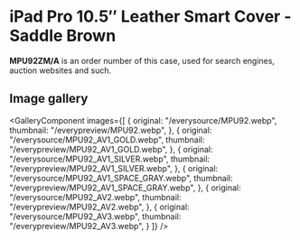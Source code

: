 
# iPad Pro 10.5″ Leather Smart Cover - Saddle Brown

<Callout type='info' emoji='👉🏻'>**MPU92ZM/A** is an order number of this case, used for search engines, auction websites and such.</Callout>

## Image gallery

<GalleryComponent
    images={[
      {
        original: "/everysource/MPU92.webp",
        thumbnail: "/everypreview/MPU92.webp",
      },
      {
        original: "/everysource/MPU92_AV1_GOLD.webp",
        thumbnail: "/everypreview/MPU92_AV1_GOLD.webp",
      },
      {
        original: "/everysource/MPU92_AV1_SILVER.webp",
        thumbnail: "/everypreview/MPU92_AV1_SILVER.webp",
      },
      {
        original: "/everysource/MPU92_AV1_SPACE_GRAY.webp",
        thumbnail: "/everypreview/MPU92_AV1_SPACE_GRAY.webp",
      },
      {
        original: "/everysource/MPU92_AV2.webp",
        thumbnail: "/everypreview/MPU92_AV2.webp",
      },
      {
        original: "/everysource/MPU92_AV3.webp",
        thumbnail: "/everypreview/MPU92_AV3.webp",
      }
    ]}
  />
